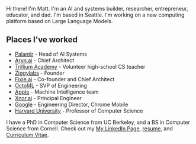 ---
---

Hi there! I'm Matt. I'm an AI and systems builder, researcher,
entrepreneur, educator, and dad. I'm based in Seattle.
I'm working on a new computing platform based on Large Language Models.
        
## Places I've worked

* [Palantir](https://palantir.com) - Head of AI Systems
* [Aryn.ai](https://aryn.ai) - Chief Architect
* [Trillium Academy](https://trilliumacademy.org) - Volunteer high-school CS teacher
* [Ziggylabs](https://ziggylabs.ai) - Founder
* [Fixie.ai](https://fixie.ai) - Co-founder and Chief Architect
* [OctoML](https://octoml.ai) - SVP of Engineering
* [Apple](https://www.apple.com) - Machine Intelligence team
* [Xnor.ai](https://www.xnor.ai) - Principal Engineer
* [Google](https://www.google.com) - Engineering Director, Chrome Mobile
* [Harvard University](https://www.seas.harvard.edu/computer-science) - Professor of Computer Science

I have a PhD in Computer Science from UC Berkeley, and a BS in Computer Science from Cornell.
Check out my
[My LinkedIn Page](https://www.linkedin.com/in/welsh-matt/),
[resume](/mattwelsh-resume.pdf), and [Curriculum Vitae](/mattwelsh-cv.pdf).
